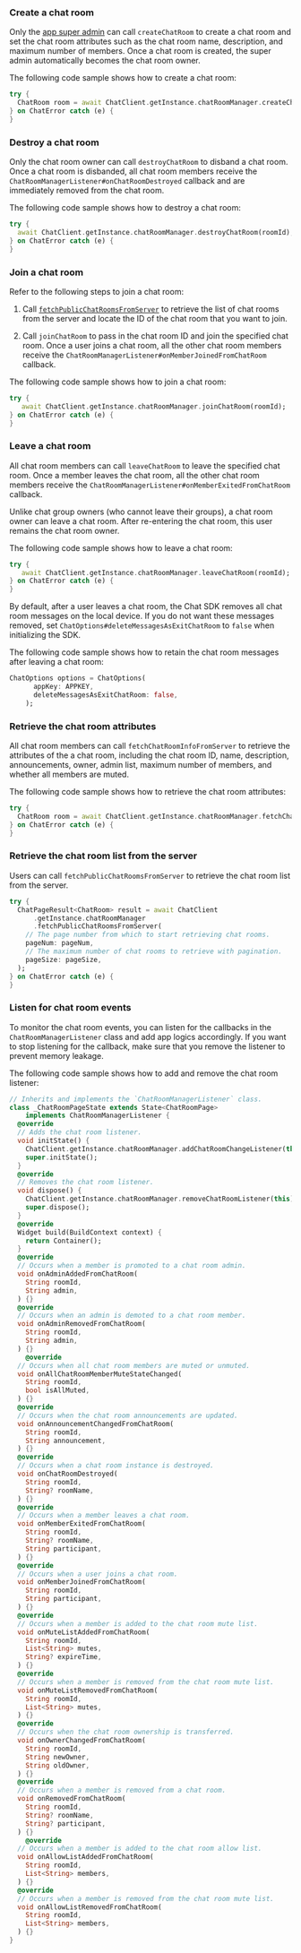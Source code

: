 <PlatformWrapper platform="flutter">

### Create a chat room

Only the [app super admin](.//agora-chat/restful-api/chatroom-management/manage-chatroom-admins#adding-a-chat-room-super-admin) can call `createChatRoom` to create a chat room and set the chat room attributes such as the chat room name, description, and maximum number of members. Once a chat room is created, the super admin automatically becomes the chat room owner.

The following code sample shows how to create a chat room:

```dart
try {
  ChatRoom room = await ChatClient.getInstance.chatRoomManager.createChatRoom(name);
} on ChatError catch (e) {
}
```

### Destroy a chat room

Only the chat room owner can call `destroyChatRoom` to disband a chat room. Once a chat room is disbanded, all chat room members receive the `ChatRoomManagerListener#onChatRoomDestroyed` callback and are immediately removed from the chat room.

The following code sample shows how to destroy a chat room:

```dart
try {
  await ChatClient.getInstance.chatRoomManager.destroyChatRoom(roomId);
} on ChatError catch (e) {
}
```

### Join a chat room

Refer to the following steps to join a chat room:

1. Call [`fetchPublicChatRoomsFromServer`](#retrieve-the-chat-room-list-from-the-server) to retrieve the list of chat rooms from the server and locate the ID of the chat room that you want to join.

2. Call `joinChatRoom` to pass in the chat room ID and join the specified chat room. Once a user joins a chat room, all the other chat room members receive the `ChatRoomManagerListener#onMemberJoinedFromChatRoom` callback.

The following code sample shows how to join a chat room:

```dart
try {
   await ChatClient.getInstance.chatRoomManager.joinChatRoom(roomId);
} on ChatError catch (e) {
}
```

### Leave a chat room

All chat room members can call `leaveChatRoom` to leave the specified chat room. Once a member leaves the chat room, all the other chat room members receive the `ChatRoomManagerListener#onMemberExitedFromChatRoom` callback.

<div class="alert note"> Unlike chat group owners (who cannot leave their groups), a chat room owner can leave a chat room. After re-entering the chat room, this user remains the chat room owner.</div>

The following code sample shows how to leave a chat room:

```dart
try {
   await ChatClient.getInstance.chatRoomManager.leaveChatRoom(roomId);
} on ChatError catch (e) {
}
```

By default, after a user leaves a chat room, the Chat SDK removes all chat room messages on the local device. If you do not want these messages removed, set `ChatOptions#deleteMessagesAsExitChatRoom` to `false` when initializing the SDK.

The following code sample shows how to retain the chat room messages after leaving a chat room:

```dart
ChatOptions options = ChatOptions(
      appKey: APPKEY,
      deleteMessagesAsExitChatRoom: false,
    );
```

### Retrieve the chat room attributes

All chat room members can call `fetchChatRoomInfoFromServer` to retrieve the attributes of the a chat room, including the chat room ID, name, description, announcements, owner, admin list, maximum number of members, and whether all members are muted.

The following code sample shows how to retrieve the chat room attributes:

```dart
try {
  ChatRoom room = await ChatClient.getInstance.chatRoomManager.fetchChatRoomInfoFromServer(roomId);
} on ChatError catch (e) {
}
```

### Retrieve the chat room list from the server

Users can call `fetchPublicChatRoomsFromServer` to retrieve the chat room list from the server.

```dart
try {
  ChatPageResult<ChatRoom> result = await ChatClient
      .getInstance.chatRoomManager
      .fetchPublicChatRoomsFromServer(
    // The page number from which to start retrieving chat rooms.
    pageNum: pageNum,
    // The maximum number of chat rooms to retrieve with pagination.
    pageSize: pageSize,
  );
} on ChatError catch (e) {
}
```

### Listen for chat room events

To monitor the chat room events, you can listen for the callbacks in the `ChatRoomManagerListener` class and add app logics accordingly. If you want to stop listening for the callback, make sure that you remove the listener to prevent memory leakage.

The following code sample shows how to add and remove the chat room listener:

```dart
// Inherits and implements the `ChatRoomManagerListener` class.
class _ChatRoomPageState extends State<ChatRoomPage>
    implements ChatRoomManagerListener {
  @override
  // Adds the chat room listener.
  void initState() {
    ChatClient.getInstance.chatRoomManager.addChatRoomChangeListener(this);
    super.initState();
  }
  @override
  // Removes the chat room listener.
  void dispose() {
    ChatClient.getInstance.chatRoomManager.removeChatRoomListener(this);
    super.dispose();
  }
  @override
  Widget build(BuildContext context) {
    return Container();
  }
  @override
  // Occurs when a member is promoted to a chat room admin.
  void onAdminAddedFromChatRoom(
    String roomId,
    String admin,
  ) {}
  @override
  // Occurs when an admin is demoted to a chat room member.
  void onAdminRemovedFromChatRoom(
    String roomId,
    String admin,
  ) {}
    @override
  // Occurs when all chat room members are muted or unmuted.
  void onAllChatRoomMemberMuteStateChanged(
    String roomId,
    bool isAllMuted,
  ) {}
  @override
  // Occurs when the chat room announcements are updated.
  void onAnnouncementChangedFromChatRoom(
    String roomId,
    String announcement,
  ) {}
  @override
  // Occurs when a chat room instance is destroyed.
  void onChatRoomDestroyed(
    String roomId,
    String? roomName,
  ) {}
  @override
  // Occurs when a member leaves a chat room.
  void onMemberExitedFromChatRoom(
    String roomId,
    String? roomName,
    String participant,
  ) {}
  @override
  // Occurs when a user joins a chat room.
  void onMemberJoinedFromChatRoom(
    String roomId,
    String participant,
  ) {}
  @override
  // Occurs when a member is added to the chat room mute list.
  void onMuteListAddedFromChatRoom(
    String roomId,
    List<String> mutes,
    String? expireTime,
  ) {}
  @override
  // Occurs when a member is removed from the chat room mute list.
  void onMuteListRemovedFromChatRoom(
    String roomId,
    List<String> mutes,
  ) {}
  @override
  // Occurs when the chat room ownership is transferred.
  void onOwnerChangedFromChatRoom(
    String roomId,
    String newOwner,
    String oldOwner,
  ) {}
  @override
  // Occurs when a member is removed from a chat room.
  void onRemovedFromChatRoom(
    String roomId,
    String? roomName,
    String? participant,
  ) {}
    @override
  // Occurs when a member is added to the chat room allow list.
  void onAllowListAddedFromChatRoom(
    String roomId,
    List<String> members,
  ) {}
  @override
  // Occurs when a member is removed from the chat room mute list.
  void onAllowListRemovedFromChatRoom(
    String roomId,
    List<String> members,
  ) {}
}
```

</PlatformWrapper>